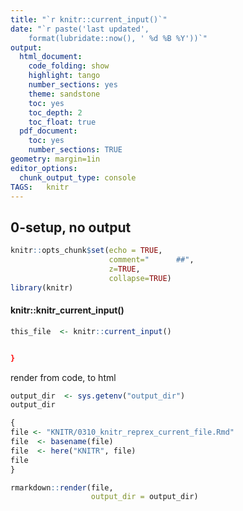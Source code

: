 ```yaml
---
title: "`r knitr::current_input()`"
date: "`r paste('last updated', 
    format(lubridate::now(), ' %d %B %Y'))`"
output:
  html_document: 
    code_folding: show
    highlight: tango
    number_sections: yes
    theme: sandstone
    toc: yes
    toc_depth: 2
    toc_float: true
  pdf_document:
    toc: yes
    number_sections: TRUE
geometry: margin=1in
editor_options: 
  chunk_output_type: console
TAGS:   knitr
---
```



## 0-setup, no output
```r
knitr::opts_chunk$set(echo = TRUE,  
                      comment="      ##", 
                      z=TRUE, 
                      collapse=TRUE)
library(knitr)
```

#### knitr::knitr_current_input()
```r
this_file  <- knitr::current_input()


}

```



render from code, to html
```r

output_dir  <- sys.getenv("output_dir")
output_dir

{
file <- "KNITR/0310_knitr_reprex_current_file.Rmd"
file  <- basename(file)
file  <- here("KNITR", file)
file
}

rmarkdown::render(file,
                  output_dir = output_dir)
  
```

